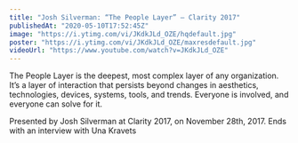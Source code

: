 ```yaml
---
title: "Josh Silverman: “The People Layer” — Clarity 2017"
publishedAt: "2020-05-10T17:52:45Z"
image: "https://i.ytimg.com/vi/JKdkJLd_OZE/hqdefault.jpg"
poster: "https://i.ytimg.com/vi/JKdkJLd_OZE/maxresdefault.jpg"
videoUrl: "https://www.youtube.com/watch?v=JKdkJLd_OZE"
---
```


The People Layer is the deepest, most complex layer of any organization. It’s a layer of interaction that persists beyond changes in aesthetics, technologies, devices, systems, tools, and trends. Everyone is involved, and everyone can solve for it.

Presented by Josh Silverman at Clarity 2017, on November 28th, 2017. Ends with an interview with Una Kravets
